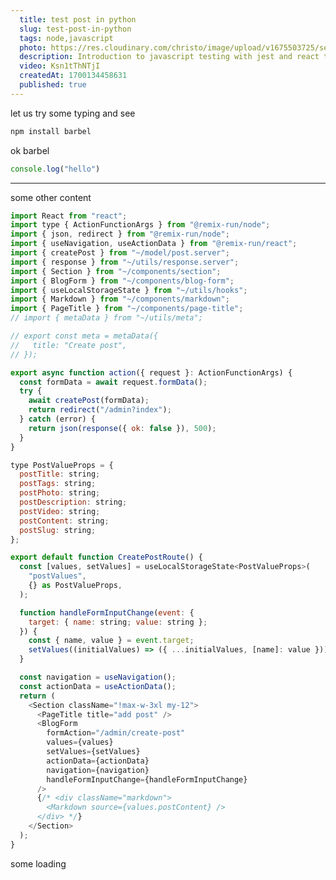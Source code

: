 ```yaml
---
  title: test post in python
  slug: test-post-in-python
  tags: node,javascript
  photo: https://res.cloudinary.com/christo/image/upload/v1675503725/se_mrdzg7.jpg
  description: Introduction to javascript testing with jest and react testing library
  video: Ksn1tThNTjI
  createdAt: 1700134458631
  published: true 
---
```



let us try some typing and see

```bash
npm install barbel
```

ok barbel

```javascript
console.log("hello")
```

---

some other content

```javascript
import React from "react";
import type { ActionFunctionArgs } from "@remix-run/node";
import { json, redirect } from "@remix-run/node";
import { useNavigation, useActionData } from "@remix-run/react";
import { createPost } from "~/model/post.server";
import { response } from "~/utils/response.server";
import { Section } from "~/components/section";
import { BlogForm } from "~/components/blog-form";
import { useLocalStorageState } from "~/utils/hooks";
import { Markdown } from "~/components/markdown";
import { PageTitle } from "~/components/page-title";
// import { metaData } from "~/utils/meta";

// export const meta = metaData({
//   title: "Create post",
// });

export async function action({ request }: ActionFunctionArgs) {
  const formData = await request.formData();
  try {
    await createPost(formData);
    return redirect("/admin?index");
  } catch (error) {
    return json(response({ ok: false }), 500);
  }
}

type PostValueProps = {
  postTitle: string;
  postTags: string;
  postPhoto: string;
  postDescription: string;
  postVideo: string;
  postContent: string;
  postSlug: string;
};

export default function CreatePostRoute() {
  const [values, setValues] = useLocalStorageState<PostValueProps>(
    "postValues",
    {} as PostValueProps,
  );

  function handleFormInputChange(event: {
    target: { name: string; value: string };
  }) {
    const { name, value } = event.target;
    setValues((initialValues) => ({ ...initialValues, [name]: value }));
  }

  const navigation = useNavigation();
  const actionData = useActionData();
  return (
    <Section className="!max-w-3xl my-12">
      <PageTitle title="add post" />
      <BlogForm
        formAction="/admin/create-post"
        values={values}
        setValues={setValues}
        actionData={actionData}
        navigation={navigation}
        handleFormInputChange={handleFormInputChange}
      />
      {/* <div className="markdown">
        <Markdown source={values.postContent} />
      </div> */}
    </Section>
  );
}
```

some loading

